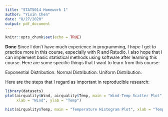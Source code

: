 ```yaml
---
title: "STAT5014 Homework 1"
author: "Yixin Chen"
date: "8/27/2020"
output: pdf_document
---
```


```r
knitr::opts_chunk$set(echo = TRUE)
```

\section{Problem 1}
 **Done**
\section{Problem 2}
\subsection{Part A}
Since I don't have much experience in programming, I hope I get to practice more in this course, especially with R and Rstudio. I also hope that I can implement basic statistical methods using software after learning this course. Here are some specific things that I want to learn from this course:
\begin{itemize}
  \item Get familiar with version control.
  \item Get familiar with RMarkdown.
  \item Be able to implement Monte Carlo procedure in R.
\end{itemize}

\subsection{Part B}
Exponential Distribution:
\begin{eqnarray}
f(x \mid \beta)=\frac{1}{\beta} e^{-x / \beta}, \quad 0 \leq x<\infty, \quad \beta>0
\end{eqnarray}
Normal Distribution:
\begin{eqnarray}
f\left(x \mid \mu, \sigma^{2}\right)=\frac{1}{\sqrt{2 \pi} \sigma} e^{-(x-\mu)^{2} /\left(2 \sigma^{2}\right)}, \quad-\infty<x<\infty, \quad-\infty<\mu<\infty,\quad \sigma>0
\end{eqnarray}
Uniform Distribution:
\begin{eqnarray}
f(x \mid a, b)=\frac{1}{b-a}, \quad a \leq x \leq b
\end{eqnarray}

\section{Problem 3}
Here are the steps that I regard as important in reproducible research:
\begin{itemize}
 \item[(1)] Keep track of how every result was produced.
 \item[(2)] Note the exact names and versions of the main programs you use.
 \item[(3)] Archive copies of your scripts from time to time.
 \item[(4)] Archive any intermediate result files that are produced when running an analysis.
 \item[(5)] Note the analysis steps that involve randomness.
 \item[(6)] Store raw data behind plots.
 \item[(7)] Submit the main data and source code as supplementary material in need of responding to any requests for further data or methodology details by peers.
\end{itemize}

\section{Problem 4}
```r
library(datasets)
plot(airquality$Wind, airquality$Temp, main = "Wind-Temp Scatter Plot", 
     xlab = "Wind", ylab = "Temp")
```

```r
hist(airquality$Temp, main = "Temperature Histogram Plot", xlab = "Temperature")
```
